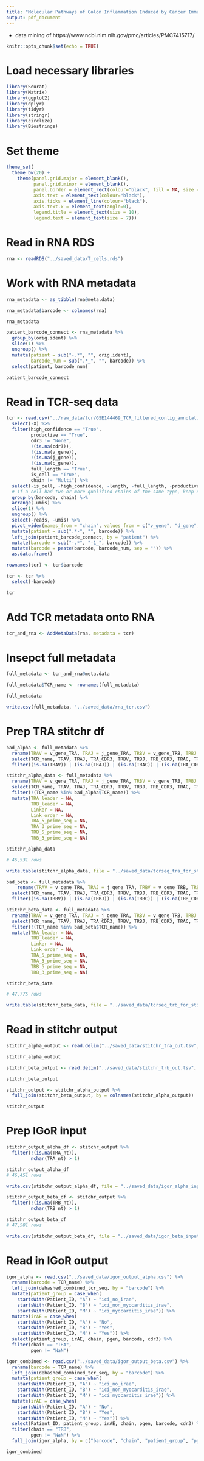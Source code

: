 ```yaml
---
title: "Molecular Pathways of Colon Inflammation Induced by Cancer Immunotherapy"
output: pdf_document
---
```


 - data mining of https://www.ncbi.nlm.nih.gov/pmc/articles/PMC7415717/
 
```r
knitr::opts_chunk$set(echo = TRUE)
```

# Load necessary libraries

```r

library(Seurat)
library(Matrix)
library(ggplot2)
library(dplyr)
library(tidyr)
library(stringr)
library(circlize)
library(Biostrings)

```

# Set theme

```r

theme_set(
  theme_bw(20) +
    theme(panel.grid.major = element_blank(),
          panel.grid.minor = element_blank(),
          panel.border = element_rect(colour="black", fill = NA, size = 1),
          axis.text = element_text(colour="black"),
          axis.ticks = element_line(colour="black"),
          axis.text.x = element_text(angle=0),
          legend.title = element_text(size = 10),
          legend.text = element_text(size = 7)))

```

# Read in RNA RDS

```r

rna <- readRDS("../saved_data/T_cells.rds")

```

# Work with RNA metadata

```r

rna_metadata <- as_tibble(rna@meta.data)

rna_metadata$barcode <- colnames(rna)

rna_metadata

patient_barcode_connect <- rna_metadata %>%
  group_by(orig.ident) %>%
  slice(1) %>%
  ungroup() %>%
  mutate(patient = sub("-.*", "", orig.ident),
         barcode_num = sub(".*_", "", barcode)) %>%
  select(patient, barcode_num)

patient_barcode_connect

```

# Read in TCR-seq data

```r

tcr <- read.csv("../raw_data/tcr/GSE144469_TCR_filtered_contig_annotations_all.csv") %>%
  select(-X) %>%
  filter(high_confidence == "True",
         productive == "True",
         cdr3 != "None",
         !(is.na(cdr3)),
         !(is.na(v_gene)),
         !(is.na(j_gene)),
         !(is.na(c_gene)),
         full_length == "True",
         is_cell == "True",
         chain != "Multi") %>%
  select(-is_cell, -high_confidence, -length, -full_length, -productive, -raw_clonotype_id, -raw_consensus_id, -contig_id) %>%
  # if a cell had two or more qualified chains of the same type, keep only that chain with the highest UMI count
  group_by(barcode, chain) %>%
  arrange(-umis) %>%
  slice(1) %>%
  ungroup() %>%
  select(-reads, -umis) %>%
  pivot_wider(names_from = "chain", values_from = c("v_gene", "d_gene", "j_gene", "c_gene", "cdr3", "cdr3_nt")) %>%
  mutate(patient = sub(".*-", "", barcode)) %>%
  left_join(patient_barcode_connect, by = "patient") %>%
  mutate(barcode = sub("-.*", "-1_", barcode)) %>%
  mutate(barcode = paste(barcode, barcode_num, sep = "")) %>%
  as.data.frame()

rownames(tcr) <- tcr$barcode

tcr <- tcr %>%
  select(-barcode)

tcr

```

# Add TCR metadata onto RNA

```r

tcr_and_rna <- AddMetaData(rna, metadata = tcr)

```

# Insepct full metadata

```r

full_metadata <- tcr_and_rna@meta.data

full_metadata$TCR_name <- rownames(full_metadata)

full_metadata

write.csv(full_metadata, "../saved_data/rna_tcr.csv")

```

# Prep TRA stitchr df

```r

bad_alpha <- full_metadata %>%
  rename(TRAV = v_gene_TRA, TRAJ = j_gene_TRA, TRBV = v_gene_TRB, TRBJ = j_gene_TRB, TRAC = c_gene_TRA, TRBC = c_gene_TRB, TRA_CDR3 = cdr3_TRA, TRB_CDR3 = cdr3_TRB) %>%
  select(TCR_name, TRAV, TRAJ, TRA_CDR3, TRBV, TRBJ, TRB_CDR3, TRAC, TRBC) %>%
  filter((is.na(TRAV)) | (is.na(TRAJ)) | (is.na(TRAC)) | (is.na(TRA_CDR3)))

stitchr_alpha_data <- full_metadata %>%
  rename(TRAV = v_gene_TRA, TRAJ = j_gene_TRA, TRBV = v_gene_TRB, TRBJ = j_gene_TRB, TRAC = c_gene_TRA, TRBC = c_gene_TRB, TRA_CDR3 = cdr3_TRA, TRB_CDR3 = cdr3_TRB) %>%
  select(TCR_name, TRAV, TRAJ, TRA_CDR3, TRBV, TRBJ, TRB_CDR3, TRAC, TRBC) %>%
  filter(!(TCR_name %in% bad_alpha$TCR_name)) %>%
  mutate(TRA_leader	= NA,
         TRB_leader = NA,
         Linker = NA,
         Link_order = NA,
         TRA_5_prime_seq = NA,
         TRA_3_prime_seq = NA,
         TRB_5_prime_seq = NA,
         TRB_3_prime_seq = NA)

stitchr_alpha_data

# 46,531 rows

write.table(stitchr_alpha_data, file = "../saved_data/tcrseq_tra_for_stitchr.tsv", sep = "\t", quote = FALSE, row.names = FALSE, na = "")

bad_beta <- full_metadata %>%
    rename(TRAV = v_gene_TRA, TRAJ = j_gene_TRA, TRBV = v_gene_TRB, TRBJ = j_gene_TRB, TRAC = c_gene_TRA, TRBC = c_gene_TRB, TRA_CDR3 = cdr3_TRA, TRB_CDR3 = cdr3_TRB) %>%
  select(TCR_name, TRAV, TRAJ, TRA_CDR3, TRBV, TRBJ, TRB_CDR3, TRAC, TRBC) %>%
  filter((is.na(TRBV)) | (is.na(TRBJ)) | (is.na(TRBC)) | (is.na(TRB_CDR3)))

stitchr_beta_data <- full_metadata %>%
  rename(TRAV = v_gene_TRA, TRAJ = j_gene_TRA, TRBV = v_gene_TRB, TRBJ = j_gene_TRB, TRAC = c_gene_TRA, TRBC = c_gene_TRB, TRA_CDR3 = cdr3_TRA, TRB_CDR3 = cdr3_TRB) %>%
  select(TCR_name, TRAV, TRAJ, TRA_CDR3, TRBV, TRBJ, TRB_CDR3, TRAC, TRBC) %>%
  filter(!(TCR_name %in% bad_beta$TCR_name)) %>%
  mutate(TRA_leader	= NA,
         TRB_leader = NA,
         Linker = NA,
         Link_order = NA,
         TRA_5_prime_seq = NA,
         TRA_3_prime_seq = NA,
         TRB_5_prime_seq = NA,
         TRB_3_prime_seq = NA)

stitchr_beta_data

# 47,775 rows

write.table(stitchr_beta_data, file = "../saved_data/tcrseq_trb_for_stitchr.tsv", sep = "\t", quote = FALSE, row.names = FALSE, na = "")

```

# Read in stitchr output

```r

stitchr_alpha_output <- read.delim("../saved_data/stitchr_tra_out.tsv", header = TRUE, sep = "\t")

stitchr_alpha_output

stitchr_beta_output <- read.delim("../saved_data/stitchr_trb_out.tsv", header = TRUE, sep = "\t")

stitchr_beta_output

stitchr_output <- stitchr_alpha_output %>%
  full_join(stitchr_beta_output, by = colnames(stitchr_alpha_output))

stitchr_output

```

# Prep IGoR input

```r

stitchr_output_alpha_df <- stitchr_output %>%
  filter(!(is.na(TRA_nt)),
         nchar(TRA_nt) > 1)

stitchr_output_alpha_df
# 46,451 rows

write.csv(stitchr_output_alpha_df, file = "../saved_data/igor_alpha_input.csv", row.names = FALSE)

stitchr_output_beta_df <- stitchr_output %>%
  filter(!(is.na(TRB_nt)),
         nchar(TRB_nt) > 1)

stitchr_output_beta_df
# 47,581 rows

write.csv(stitchr_output_beta_df, file = "../saved_data/igor_beta_input.csv", row.names = FALSE)

```

# Read in IGoR output

```r

igor_alpha <- read.csv("../saved_data/igor_output_alpha.csv") %>%
  rename(barcode = TCR_name) %>%
  left_join(dehashed_combined_tcr_seq, by = "barcode") %>%
  mutate(patient_group = case_when(
    startsWith(Patient_ID, "A") ~ "ici_no_irae",
    startsWith(Patient_ID, "B") ~ "ici_non_myocarditis_irae",
    startsWith(Patient_ID, "M") ~ "ici_myocarditis_irae")) %>%
  mutate(irAE = case_when(
    startsWith(Patient_ID, "A") ~ "No",
    startsWith(Patient_ID, "B") ~ "Yes",
    startsWith(Patient_ID, "M") ~ "Yes")) %>%
  select(patient_group, irAE, chain, pgen, barcode, cdr3) %>%
  filter(chain == "TRA",
         pgen != "NaN")

igor_combined <- read.csv("../saved_data/igor_output_beta.csv") %>%
  rename(barcode = TCR_name) %>%
  left_join(dehashed_combined_tcr_seq, by = "barcode") %>%
  mutate(patient_group = case_when(
    startsWith(Patient_ID, "A") ~ "ici_no_irae",
    startsWith(Patient_ID, "B") ~ "ici_non_myocarditis_irae",
    startsWith(Patient_ID, "M") ~ "ici_myocarditis_irae")) %>%
  mutate(irAE = case_when(
    startsWith(Patient_ID, "A") ~ "No",
    startsWith(Patient_ID, "B") ~ "Yes",
    startsWith(Patient_ID, "M") ~ "Yes")) %>%
  select(Patient_ID, patient_group, irAE, chain, pgen, barcode, cdr3) %>%
  filter(chain == "TRB",
         pgen != "NaN") %>%
  full_join(igor_alpha, by = c("barcode", "chain", "patient_group", "pgen", "cdr3", "irAE"))

igor_combined

```